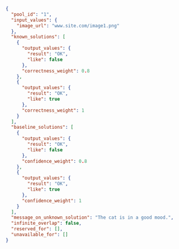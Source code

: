 ```json
{
  "pool_id": "1",
  "input_values": {
    "image_url": "www.site.com/image1.png"
  },
  "known_solutions": [
    {
      "output_values": {
        "result": "OK",
        "like": false
      },
      "correctness_weight": 0.8
    },
    {
      "output_values": {
        "result": "OK",
        "like": true
      },
      "correctness_weight": 1
    }
  ],
  "baseline_solutions": [
    {
      "output_values": {
        "result": "OK",
        "like": false
      },
      "confidence_weight": 0.8
    },
    {
      "output_values": {
        "result": "OK",
        "like": true
      },
      "confidence_weight": 1
    }
  ],
  "message_on_unknown_solution": "The cat is in a good mood.",
  "infinite_overlap": false,
  "reserved_for": [],
  "unavailable_for": []
}
```